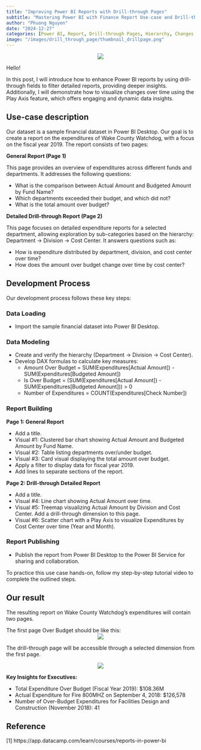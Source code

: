 ```yaml
---
title: "Improving Power BI Reports with Drill-through Pages"
subtitle: "Mastering Power BI with Finance Report Use-case and Drill-through page"
author: "Phuong Nguyen"
date: "2024-12-27"
categories: [Power BI, Report, Drill-through Pages, Hierarchy, Changes Over Time]
image: "/images/drill_through_page/thumbnail_drillpage.png" 
---
```


<center><img src="/images/drill_through_page/intro_image.webp"></center>

Hello! 

In this post, I will introduce how to enhance Power BI reports by using drill-through fields to filter detailed reports, providing deeper insights. Additionally, I will demonstrate how to visualize changes over time using the Play Axis feature, which offers engaging and dynamic data insights.

## Use-case description
Our dataset is a sample financial dataset in Power BI Desktop. Our goal is to create a report on the expenditures of Wake County Watchdog, with a focus on the fiscal year 2019.
The report consists of two pages:

**General Report (Page 1)**

This page provides an overview of expenditures across different funds and departments. It addresses the following questions:

- What is the comparison between Actual Amount and Budgeted Amount by Fund Name?
- Which departments exceeded their budget, and which did not?
- What is the total amount over budget?

**Detailed Drill-through Report (Page 2)**

This page focuses on detailed expenditure reports for a selected department, allowing exploration by sub-categories based on the hierarchy: Department -> Division -> Cost Center. It answers questions such as:

- How is expenditure distributed by department, division, and cost center over time?
- How does the amount over budget change over time by cost center?

## Development Process
Our development process follows these key steps:

### Data Loading
- Import the sample financial dataset into Power BI Desktop.

### Data Modeling
- Create and verify the hierarchy (Department -> Division -> Cost Center).
- Develop DAX formulas to calculate key measures:
    - Amount Over Budget = SUM(Expenditures[Actual Amount]) - SUM(Expenditures[Budgeted Amount])
    - Is Over Budget = (SUM(Expenditures[Actual Amount]) - SUM(Expenditures[Budgeted Amount])) > 0
    - Number of Expenditures = COUNT(Expenditures[Check Number])

### Report Building

**Page 1: General Report**

- Add a title.
- Visual #1: Clustered bar chart showing Actual Amount and Budgeted Amount by Fund Name.
- Visual #2: Table listing departments over/under budget.
- Visual #3: Card visual displaying the total amount over budget.
- Apply a filter to display data for fiscal year 2019.
- Add lines to separate sections of the report.

**Page 2: Drill-through Detailed Report**

- Add a title.
- Visual #4: Line chart showing Actual Amount over time.
- Visual #5: Treemap visualizing Actual Amount by Division and Cost Center. Add a drill-through dimension to this page.
- Visual #6: Scatter chart with a Play Axis to visualize Expenditures by Cost Center over time (Year and Month).

### Report Publishing

- Publish the report from Power BI Desktop to the Power BI Service for sharing and collaboration.

To practice this use case hands-on, follow my step-by-step tutorial video to complete the outlined steps.

## Our result
The resulting report on Wake County Watchdog’s expenditures will contain two pages. 

The first page Over Budget should be like this:
<center><img src="/images/drill_through_page/page1.png"></center>	

The drill-through page will be accessible through a selected dimension from the first page.

<center><img src="/images/drill_through_page/page2.png"></center>	

**Key Insights for Executives:**

- Total Expenditure Over Budget (Fiscal Year 2019): $108.36M
- Actual Expenditure for Fire 800MHZ on September 4, 2018: $126,578
- Number of Over-Budget Expenditures for Facilities Design and Construction (November 2018): 41

## Reference
[1] https://app.datacamp.com/learn/courses/reports-in-power-bi
